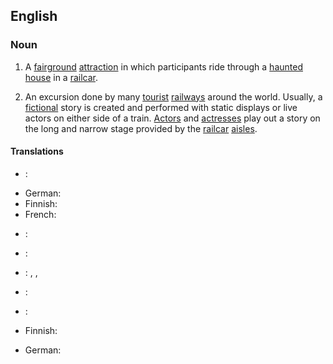 ==English==

===Noun===
{{en-noun|sg=[[ghost]] [[train]]}}

# A [[fairground]] [[attraction]] in which participants ride through a [[haunted house]] in a [[railcar]].
# {{theater}} An excursion done by many [[tourist]] [[railway]]s around the world.  Usually, a [[fiction]]al story is created and performed with static displays or live actors on either side of a train.  [[actor|Actor]]s and [[actresses]] play out a story on the long and narrow stage provided by the [[railcar]] [[aisles]].

====Translations====
{{trans-top|fairground attraction}}
* {{cs}}: {{t|cs|strašidelná dráha|f}}
* German: {{t-|de|Geisterbahn|f}}
* Finnish: {{t|fi|kummitusjuna}}
* French: {{t+|fr|train fantôme|m}}
* {{ru}}: {{t|ru|doroga pjeschtschjera ushasow|дорога пещера ужасов|f}}
{{trans-mid}}

* {{sk}}: {{t|sk|strašidelná dráha|f}}
* {{es}}: {{t|es|tren del terror|m}}, {{t|es|tren fantasma|}}, {{t|es|tren infernal|m}}
* {{sv}}: {{t|sv|spöktåg}}
* {{tr}}: {{t|tr|korku tüneli}}
{{trans-bottom}}
{{trans-top|theatrical performance beside a train}}
* Finnish: {{t-|fi|kummitusjuna}}
{{trans-mid}}
* German: {{t-|de|Geisterzug}}
{{trans-bottom}}